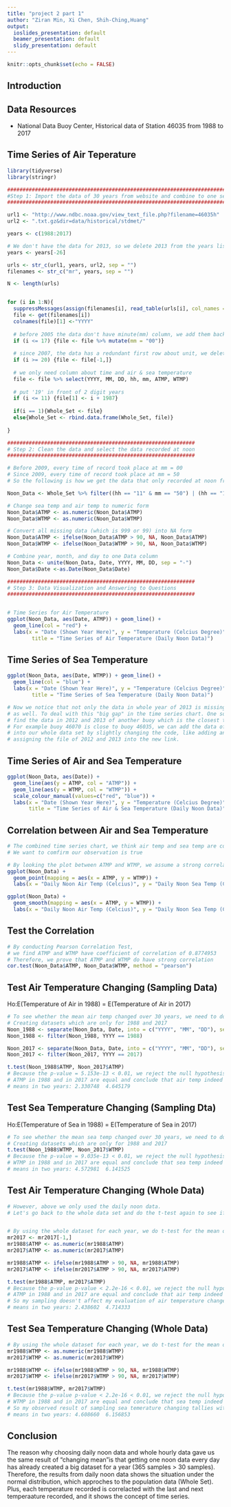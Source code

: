 ---
title: "project 2 part 1"
author: "Ziran Min, Xi Chen, Shih-Ching,Huang"
output:
  ioslides_presentation: default
  beamer_presentation: default
  slidy_presentation: default
---

```{r setup, include=FALSE}
knitr::opts_chunk$set(echo = FALSE)
```


## Introduction

## Data Resources

- National Data Buoy Center, Historical data of Station 46035 from 1988 to 2017

## Time Series of Air Teperature 
```{r}
library(tidyverse)
library(stringr)

########################################################################
#Step 1: Import the data of 30 years from website and combine to one set
########################################################################

url1 <- "http://www.ndbc.noaa.gov/view_text_file.php?filename=46035h"
url2 <- ".txt.gz&dir=data/historical/stdmet/"

years <- c(1988:2017)

# We don't have the data for 2013, so we delete 2013 from the years list
years <- years[-26]

urls <- str_c(url1, years, url2, sep = "")
filenames <- str_c("mr", years, sep = "")

N <- length(urls)


for (i in 1:N){
  suppressMessages(assign(filenames[i], read_table(urls[i], col_names = TRUE)))
  file <- get(filenames[i])
  colnames(file)[1] <-"YYYY"
  
  # before 2005 the data don't have minute(mm) column, we add them back
  if (i <= 17) {file <- file %>% mutate(mm = "00")}
  
  # since 2007, the data has a redundant first row about unit, we delet them 
  if (i >= 20) {file <- file[-1,]}
  
  # we only need column about time and air & sea temperature
  file <- file %>% select(YYYY, MM, DD, hh, mm, ATMP, WTMP)
  
  # put '19' in front of 2 digit years
  if (i <= 11) {file[1] <- i + 1987}
  
  if(i == 1){Whole_Set <- file}
  else{Whole_Set <- rbind.data.frame(Whole_Set, file)}
  
}

#############################################################
# Step 2: Clean the data and select the data recorded at noon
#############################################################

# Before 2009, every time of record took place at mm = 00
# Since 2009, every time of record took place at mm = 50
# So the following is how we get the data that only recorded at noon from the whole data set

Noon_Data <- Whole_Set %>% filter((hh == "11" & mm == "50") | (hh == "12" & mm == "00"))

# Change sea temp and air temp to numeric form
Noon_Data$ATMP <- as.numeric(Noon_Data$ATMP)
Noon_Data$WTMP <- as.numeric(Noon_Data$WTMP)

# Convert all missing data (which is 999 or 99) into NA form
Noon_Data$ATMP <- ifelse(Noon_Data$ATMP > 90, NA, Noon_Data$ATMP)
Noon_Data$WTMP <- ifelse(Noon_Data$WTMP > 90, NA, Noon_Data$WTMP)

# Combine year, month, and day to one Data column
Noon_Data <- unite(Noon_Data, Date, YYYY, MM, DD, sep = "-")
Noon_Data$Date <-as.Date(Noon_Data$Date)

#############################################################
# Step 3: Data Visualization and Answering to Questions
#############################################################


# Time Series for Air Temperature
ggplot(Noon_Data, aes(Date, ATMP)) + geom_line() +
  geom_line(col = "red") +
  labs(x = "Date (Shown Year Here)", y = "Temperature (Celcius Degree)",
        title = "Time Series of Air Temperature (Daily Noon Data)")
```
  
## Time Series of Sea Temperature
```{r}
ggplot(Noon_Data, aes(Date, WTMP)) + geom_line() +
  geom_line(col = "blue") +
  labs(x = "Date (Shown Year Here)", y = "Temperature (Celcius Degree)",
        title = "Time Series of Sea Temperature (Daily Noon Data)")

# Now we notice that not only the data in whole year of 2013 is missing, the data in 2012 is missing
# as well. To deal with this "big gap" in the time series chart. One solution we came up with, is to
# find the data in 2012 and 2013 of another buoy which is the closest to buoy 46035. 
# For example buoy 46070 is close to buoy 46035, we can add the data of buoy 46070 in 2012 and 2013
# into our whole data set by slightly changing the code, like adding an another url variables and 
# assigning the file of 2012 and 2013 into the new link. 

```

## Time Series of Air and Sea Temperature
```{r}
ggplot(Noon_Data, aes(Date)) + 
  geom_line(aes(y = ATMP, col = "ATMP")) + 
  geom_line(aes(y = WTMP, col = "WTMP")) +
  scale_colour_manual(values=c("red", "blue")) +
  labs(x = "Date (Shown Year Here)", y = "Temperature (Celcius Degree)",
       title = "Time Series of Air & Sea Temperature (Daily Noon Data)")
```

## Correlation between Air and Sea Temperature
```{r}

# The combined time series chart, we think air temp and sea temp are correlated
# We want to comfirm our observation is true

# By looking the plot between ATMP and WTMP, we assume a strong correlation again
ggplot(Noon_Data) + 
  geom_point(mapping = aes(x = ATMP, y = WTMP)) +
  labs(x = "Daily Noon Air Temp (Celcius)", y = "Daily Noon Sea Temp (Celcius)")

ggplot(Noon_Data) + 
  geom_smooth(mapping = aes(x = ATMP, y = WTMP)) +
  labs(x = "Daily Noon Air Temp (Celcius)", y = "Daily Noon Sea Temp (Celcius)")

```

## Test the Correlation
```{r}
# By conducting Pearson Correlation Test, 
# we find ATMP and WTMP have coefficient of correlation of 0.8774953
# Therefore, we prove that ATMP and WTMP do have strong correlation
cor.test(Noon_Data$ATMP, Noon_Data$WTMP, method = "pearson")

```

## Test Air Temperature Changing (Sampling Data)
Ho:E(Temperature of Air in 1988) = E(Temperature of Air in 2017)
```{r}
# To see whether the mean air temp changed over 30 years, we need to do t-test
# Creating datasets which are only for 1988 and 2017
Noon_1988 <- separate(Noon_Data, Date, into = c("YYYY", "MM", "DD"), sep = "-")
Noon_1988 <- filter(Noon_1988, YYYY == 1988)

Noon_2017 <- separate(Noon_Data, Date, into = c("YYYY", "MM", "DD"), sep = "-")
Noon_2017 <- filter(Noon_2017, YYYY == 2017)

t.test(Noon_1988$ATMP, Noon_2017$ATMP)
# Because the p-value = 5.153e-13 < 0.01, we reject the null hypothesis that the means of 
# ATMP in 1988 and in 2017 are equal and conclude that air temp indeed changed over 30 years
# means in two years: 2.330748  4.645179
```

## Test Sea Temperature Changing (Sampling Dta)
Ho:E(Temperature of Sea in 1988) = E(Temperature of Sea in 2017)
```{r}
# To see whether the mean sea temp changed over 30 years, we need to do t-test
# Creating datasets which are only for 1988 and 2017
t.test(Noon_1988$WTMP, Noon_2017$WTMP)
# Because the p-value = 9.035e-13 < 0.01, we reject the null hypothesis that the means of 
# WTMP in 1988 and in 2017 are equal and conclude that sea temp indeed changed over 30 years
# means in two years: 4.572981  6.141525

```

## Test Air Temperature Changing (Whole Data)
```{r}
# However, above we only used the daily noon data.
# Let's go back to the whole data set and do the t-test again to see if we get different result


# By using the whole dataset for each year, we do t-test for the mean of ATMP again
mr2017 <- mr2017[-1,]
mr1988$ATMP <- as.numeric(mr1988$ATMP)
mr2017$ATMP <- as.numeric(mr2017$ATMP)

mr1988$ATMP <- ifelse(mr1988$ATMP > 90, NA, mr1988$ATMP)
mr2017$ATMP <- ifelse(mr2017$ATMP > 90, NA, mr2017$ATMP)

t.test(mr1988$ATMP, mr2017$ATMP)
# Because the p-value p-value < 2.2e-16 < 0.01, we reject the null hypothesis that the means of 
# ATMP in 1988 and in 2017 are equal and conclude that air temp indeed changed over 30 years.
# So my sampling doesn't affect my evaluation of air temperature change.
# means in two years: 2.438602  4.714333 

```

## Test Sea Temperature Changing (Whole Data)
```{r}
# By using the whole dataset for each year, we do t-test for the mean of WTMP again
mr1988$WTMP <- as.numeric(mr1988$WTMP)
mr2017$WTMP <- as.numeric(mr2017$WTMP)

mr1988$WTMP <- ifelse(mr1988$WTMP > 90, NA, mr1988$WTMP)
mr2017$WTMP <- ifelse(mr2017$WTMP > 90, NA, mr2017$WTMP)

t.test(mr1988$WTMP, mr2017$WTMP)
# Because the p-value p-value < 2.2e-16 < 0.01, we reject the null hypothesis that the means of 
# WTMP in 1988 and in 2017 are equal and conclude that sea temp indeed changed over 30 years.
# So my observed result of sampling sea temerature changing tallies with the real result of population.
# means in two years: 4.608660  6.156853 
```

## Conclusion
The reason why choosing daily noon data and whole hourly data gave us the same result of "changing mean"is that getting one noon data every day has already created a big dataset for a year (365 samples > 30 samples). Therefore, the results from daily noon data shows the situation under the normal distribution, which approches to the population data (Whole Set). Plus, each temperature recorded is correlacted with the last and next temperaature recorded, and it shows the concept of time series.


